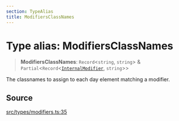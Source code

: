 ```yaml
---
section: TypeAlias
title: ModifiersClassNames
---
```


# Type alias: ModifiersClassNames

> **ModifiersClassNames**: `Record`\<`string`, `string`\> & `Partial`\<`Record`\<[`InternalModifier`](/docs/api/next/type-aliases/InternalModifier.mdx), `string`\>\>

The classnames to assign to each day element matching a modifier.

## Source

[src/types/modifiers.ts:35](https://github.com/gpbl/react-day-picker/blob/854070dd0/src/types/modifiers.ts#L35)
